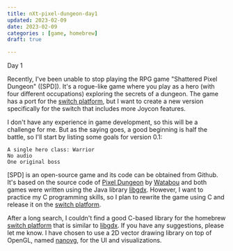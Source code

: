 ```yaml
---
title: nXt-pixel-dungeon-day1
updated: 2023-02-09
date: 2023-02-09
categories : [game, homebrew]
draft: true

---
```


Day 1

Recently, I've been unable to stop playing the RPG game "Shattered Pixel Dungeon" ([SPD]). It's a rogue-like game where you play as a hero (with four different occupations) exploring the secrets of a dungeon. The game has a port for the [switch platform], but I want to create a new version specifically for the switch that includes more Joycon features.

I don't have any experience in game development, so this will be a challenge for me. But as the saying goes, a good beginning is half the battle, so I'll start by listing some goals for version 0.1:

    A single hero class: Warrior
    No audio
    One original boss

[SPD] is an open-source game and its code can be obtained from Github. It's based on the source code of [Pixel Dungeon] by [Watabou] and both games were written using the Java library [libgdx]. However, I want to practice my C programming skills, so I plan to rewrite the game using C and release it on the [switch platform].

After a long search, I couldn't find a good C-based library for the homebrew [switch platform] that is similar to [libgdx]. If you have any suggestions, please let me know. I have chosen to use a 2D vector drawing library on top of OpenGL, named [nanovg], for the UI and visualizations.

[switch platform]: https://github.com/00-Evan/shattered-pixel-dungeon
[SPD's code]: https://github.com/00-Evan/shattered-pixel-dungeon
[Pixel Dungeon]: https://github.com/00-Evan/pixel-dungeon-gradle
[Watabou]: https://pixeldungeon.tumblr.com/
[libgdx]: https://libgdx.com
[nanovg]: https://github.com/memononen/nanovg

